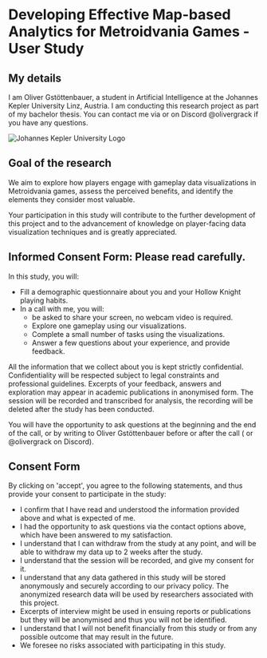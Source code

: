 
# Developing Effective Map-based Analytics for Metroidvania Games - User Study

## My details

I am Oliver Gstöttenbauer, a student in Artificial Intelligence at the Johannes Kepler University Linz, Austria.
I am conducting this research project as part of my bachelor thesis.
You can contact me via <MailLinkUnstyled /> or on Discord @olivergrack if you have any questions.

<Image src={jkuLogo} alt="Johannes Kepler University Logo" className="mx-auto w-[15rem] max-w-full dark:invert" />

## Goal of the research

We aim to explore how players engage with gameplay data visualizations in Metroidvania games, assess the perceived benefits, and identify the elements they consider most valuable.

Your participation in this study will contribute to the further development of this project
and to the advancement of knowledge on player-facing data visualization techniques and is greatly appreciated.

## Informed Consent Form: Please read carefully.

In this study, you will:

-   Fill a demographic questionnaire about you and your Hollow Knight playing habits.
-   In a call with me, you will:
    -   be asked to share your screen, no webcam video is required.
    -   Explore one gameplay using our visualizations.
    -   Complete a small number of tasks using the visualizations.
    -   Answer a few questions about your experience, and provide feedback.

All the information that we collect about you is kept strictly confidential. Confidentiality will be respected subject to legal constraints and professional guidelines.
Excerpts of your feedback, answers and exploration may appear in academic publications in anonymised form.
The session will be recorded and transcribed for analysis, the recording will be deleted after the study has been conducted.

You will have the opportunity to ask questions at the beginning and the end of the call, or by writing to Oliver Gstöttenbauer before or after the call (<MailLinkUnstyled /> or @olivergrack on Discord).

## Consent Form

By clicking on 'accept', you agree to the following statements, and thus provide your consent to participate in the study:

-   I confirm that I have read and understood the information provided above and what is expected of me.
-   I had the opportunity to ask questions via the contact options above, which have been answered to my satisfaction.
-   I understand that I can withdraw from the study at any point, and will be able to withdraw my data up to 2 weeks after the study.
-   I understand that the session will be recorded, and give my consent for it.
-   I understand that any data gathered in this study will be stored anonymously and securely according to our <Link href="/privacy-policy" target="_blank">privacy policy</Link>. The anonymized research data will be used by researchers associated with this project.
-   Excerpts of interview might be used in ensuing reports or publications but they will be anonymised and thus you will not be identified.
-   I understand that I will not benefit financially from this study or from any possible outcome that may result in the future.
-   We foresee no risks associated with participating in this study.
